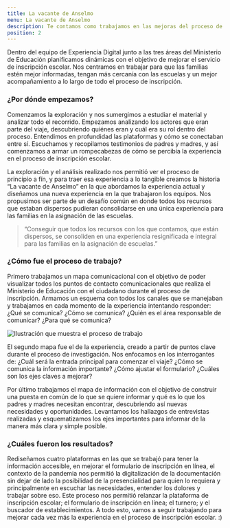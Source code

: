 ```yaml
---
title: La vacante de Anselmo
menu: La vacante de Anselmo
description: Te contamos como trabajamos en las mejoras del proceso de inscripcion escolar 2020
position: 2
---
```


Dentro del equipo de Experiencia Digital junto a las tres áreas del Ministerio de Educación planificamos dinámicas con el objetivo de mejorar el servicio de inscripción escolar. Nos centramos en trabajar para que las familias estén mejor informadas, tengan más cercanía con las escuelas y un mejor acompañamiento a lo largo de todo el proceso de inscripción. 

### ¿Por dónde empezamos? 

Comenzamos la exploración y nos sumergimos a estudiar el material y analizar todo el recorrido. Empezamos analizando los actores que eran parte del viaje, descubriendo quiénes eran y cuál era su rol dentro del proceso. Entendimos en profundidad las plataformas y cómo se conectaban entre sí. Escuchamos y recopilamos testimonios de padres y madres, y así comenzamos a armar un rompecabezas de cómo se percibía la experiencia en el proceso de inscripción escolar. 

La exploración y el análisis realizado nos permitió ver el proceso de principio a fín, y para traer esa experiencia a lo tangible creamos la historia “La vacante de Anselmo” en la que abordamos la experiencia actual y diseñamos una nueva experiencia en la que trabajaron los equipos.
Nos propusimos ser parte de un desafío común en donde todos los recursos que estaban dispersos pudieran consolidarse en una única experiencia para las familias en la asignación de las escuelas. 

<div class="bloquote-wrapper">
  <blockquote>
    <p>
     “Conseguir que todos los recursos con los que contamos, que están dispersos, se consoliden en una experiencia resignificada e integral para las familias en la asignación de escuelas.” 
    </p>
  </blockquote>
</div>

### ¿Cómo fue el proceso de trabajo? 

Primero trabajamos un mapa comunicacional con el objetivo de poder visualizar todos los puntos de contacto comunicacionales que realiza el Ministerio de Educación con el ciudadano durante el proceso de inscripción. Armamos un esquema con todos los canales que se manejaban y trabajamos en cada momento de la experiencia intentando responder: ¿Qué se comunica? ¿Cómo se comunica? ¿Quién es el área responsable de comunicar? ¿Para qué se comunica?

<div className="row">
  <div className="col-7">
    <img src="/creamos_experiencias/nuestras_historias/la_vacante_de_anselmo_/trabajo.png" alt="Ilustración que muestra el proceso de trabajo" />
  </div>
</div>

El segundo mapa fue el de la experiencia, creado a partir de puntos clave durante el proceso de investigación. Nos enfocamos en los interrogantes de: ¿Cuál será la entrada principal para comenzar el viaje? ¿Cómo se comunica la información importante? ¿Cómo ajustar el formulario? ¿Cuáles son los ejes claves a mejorar?

Por último trabajamos el mapa de información con el objetivo de construir una puesta en común de lo que se quiere informar y qué es lo que los padres y madres necesitan encontrar, descubriendo así nuevas necesidades y oportunidades. Levantamos los hallazgos de entrevistas realizadas y esquematizamos los ejes importantes para informar de la manera más clara y simple posible.

### ¿Cuáles fueron los resultados? 

Rediseñamos cuatro plataformas en las que se trabajó para tener la información accesible, en mejorar el formulario de inscripción en línea, el contexto de la pandemia nos permitió la digitalización de la documentación sin dejar de lado la posibilidad de la presencialidad para quien lo requiera y principalmente en escuchar las necesidades, entender los dolores y trabajar sobre eso. Este proceso nos permitió relanzar la plataforma de inscripción escolar; el formulario de inscripción en línea; el turnero; y el buscador de establecimientos. A todo esto, vamos a seguir trabajando para mejorar cada vez más la experiencia en el proceso de inscripción escolar. :)
